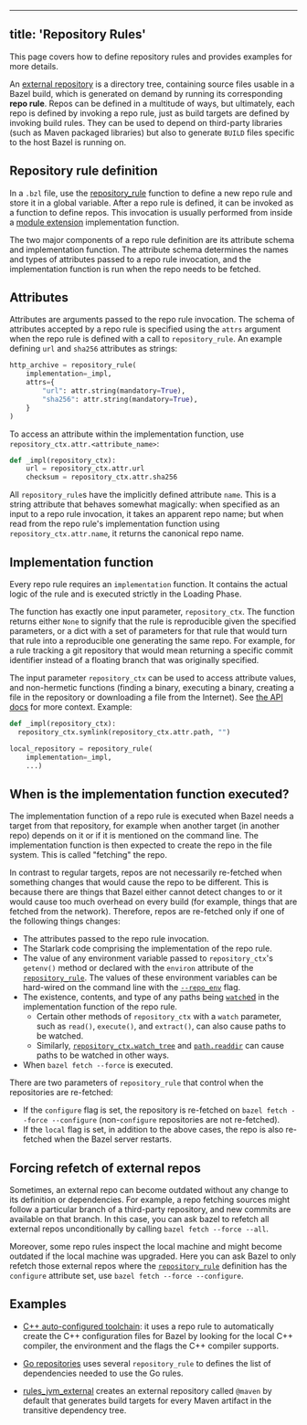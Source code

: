 
---
title: 'Repository Rules'
---



This page covers how to define repository rules and provides examples for more
details.

An [external repository](/external/overview#repository) is a directory tree,
containing source files usable in a Bazel build, which is generated on demand by
running its corresponding **repo rule**. Repos can be defined in a multitude of
ways, but ultimately, each repo is defined by invoking a repo rule, just as
build targets are defined by invoking build rules. They can be used to depend on
third-party libraries (such as Maven packaged libraries) but also to generate
`BUILD` files specific to the host Bazel is running on.

## Repository rule definition

In a `.bzl` file, use the
[repository_rule](/rules/lib/globals/bzl#repository_rule) function to define a
new repo rule and store it in a global variable. After a repo rule is defined,
it can be invoked as a function to define repos. This invocation is usually
performed from inside a [module extension](/external/extension) implementation
function.

The two major components of a repo rule definition are its attribute schema and
implementation function. The attribute schema determines the names and types of
attributes passed to a repo rule invocation, and the implementation function is
run when the repo needs to be fetched.

## Attributes

Attributes are arguments passed to the repo rule invocation. The schema of
attributes accepted by a repo rule is specified using the `attrs` argument when
the repo rule is defined with a call to `repository_rule`. An example defining
`url` and `sha256` attributes as strings:

```python
http_archive = repository_rule(
    implementation=_impl,
    attrs={
        "url": attr.string(mandatory=True),
        "sha256": attr.string(mandatory=True),
    }
)
```

To access an attribute within the implementation function, use
`repository_ctx.attr.<attribute_name>`:

```python
def _impl(repository_ctx):
    url = repository_ctx.attr.url
    checksum = repository_ctx.attr.sha256
```

All `repository_rule`s have the implicitly defined attribute `name`. This is a
string attribute that behaves somewhat magically: when specified as an input to
a repo rule invocation, it takes an apparent repo name; but when read from the
repo rule's implementation function using `repository_ctx.attr.name`, it returns
the canonical repo name.

## Implementation function

Every repo rule requires an `implementation` function. It contains the actual
logic of the rule and is executed strictly in the Loading Phase.

The function has exactly one input parameter, `repository_ctx`. The function
returns either `None` to signify that the rule is reproducible given the
specified parameters, or a dict with a set of parameters for that rule that
would turn that rule into a reproducible one generating the same repo. For
example, for a rule tracking a git repository that would mean returning a
specific commit identifier instead of a floating branch that was originally
specified.

The input parameter `repository_ctx` can be used to access attribute values, and
non-hermetic functions (finding a binary, executing a binary, creating a file in
the repository or downloading a file from the Internet). See [the API
docs](/rules/lib/builtins/repository_ctx) for more context. Example:

```python
def _impl(repository_ctx):
  repository_ctx.symlink(repository_ctx.attr.path, "")

local_repository = repository_rule(
    implementation=_impl,
    ...)
```

## When is the implementation function executed?

The implementation function of a repo rule is executed when Bazel needs a target
from that repository, for example when another target (in another repo) depends
on it or if it is mentioned on the command line. The implementation function is
then expected to create the repo in the file system. This is called "fetching"
the repo.

In contrast to regular targets, repos are not necessarily re-fetched when
something changes that would cause the repo to be different. This is because
there are things that Bazel either cannot detect changes to or it would cause
too much overhead on every build (for example, things that are fetched from the
network). Therefore, repos are re-fetched only if one of the following things
changes:

*   The attributes passed to the repo rule invocation.
*   The Starlark code comprising the implementation of the repo rule.
*   The value of any environment variable passed to `repository_ctx`'s
    `getenv()` method or declared with the `environ` attribute of the
    [`repository_rule`](/rules/lib/globals/bzl#repository_rule). The values of
    these environment variables can be hard-wired on the command line with the
    [`--repo_env`](/reference/command-line-reference#flag--repo_env) flag.
*   The existence, contents, and type of any paths being
    [`watch`ed](/rules/lib/builtins/repository_ctx#watch) in the implementation
    function of the repo rule.
    *   Certain other methods of `repository_ctx` with a `watch` parameter, such
        as `read()`, `execute()`, and `extract()`, can also cause paths to be
        watched.
    *   Similarly, [`repository_ctx.watch_tree`](/rules/lib/builtins/repository_ctx#watch_tree)
        and [`path.readdir`](/rules/lib/builtins/path#readdir) can cause paths
        to be watched in other ways.
*   When `bazel fetch --force` is executed.

There are two parameters of `repository_rule` that control when the repositories
are re-fetched:

*   If the `configure` flag is set, the repository is re-fetched on `bazel
    fetch --force --configure` (non-`configure` repositories are not
    re-fetched).
*   If the `local` flag is set, in addition to the above cases, the repo is also
    re-fetched when the Bazel server restarts.

## Forcing refetch of external repos

Sometimes, an external repo can become outdated without any change to its
definition or dependencies. For example, a repo fetching sources might follow a
particular branch of a third-party repository, and new commits are available on
that branch. In this case, you can ask bazel to refetch all external repos
unconditionally by calling `bazel fetch --force --all`.

Moreover, some repo rules inspect the local machine and might become outdated if
the local machine was upgraded. Here you can ask Bazel to only refetch those
external repos where the [`repository_rule`](/rules/lib/globals#repository_rule)
definition has the `configure` attribute set, use `bazel fetch --force
--configure`.

## Examples

-   [C++ auto-configured
    toolchain](https://cs.opensource.google/bazel/bazel/+/master:tools/cpp/cc_configure.bzl;drc=644b7d41748e09eff9e47cbab2be2263bb71f29a;l=176):
    it uses a repo rule to automatically create the C++ configuration files for
    Bazel by looking for the local C++ compiler, the environment and the flags
    the C++ compiler supports.

-   [Go repositories](https://github.com/bazelbuild/rules_go/blob/67bc217b6210a0922d76d252472b87e9a6118fdf/go/private/go_repositories.bzl#L195)
    uses several `repository_rule` to defines the list of dependencies needed to
    use the Go rules.

-   [rules_jvm_external](https://github.com/bazelbuild/rules_jvm_external)
    creates an external repository called `@maven` by default that generates
    build targets for every Maven artifact in the transitive dependency tree.
